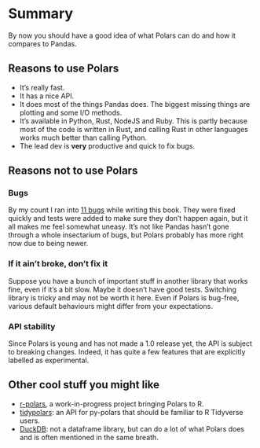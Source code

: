 # Summary {.unnumbered}

By now you should have a good idea of what Polars can do and how it compares to Pandas.

## Reasons to use Polars

- It's really fast.
- It has a nice API.
- It does most of the things Pandas does. The biggest missing things are plotting and some I/O methods.
- It's available in Python, Rust, NodeJS and Ruby. This is partly because most of the code is written in Rust, and calling Rust in other languages works much better than calling Python.
- The lead dev is **very** productive and quick to fix bugs.

## Reasons not to use Polars

### Bugs

By my count I ran into [11 bugs](https://github.com/pola-rs/polars/issues?q=is%3Aissue+author%3Akevinheavey) while writing this book. They were fixed quickly and tests were added to make sure they don't happen again, but it all makes me feel somewhat uneasy. It's not like Pandas hasn't gone through a whole insectarium of bugs, but Polars probably has more right now due to being newer.

### If it ain't broke, don't fix it

Suppose you have a bunch of important stuff in another library that works fine, even if it's a bit slow. Maybe it doesn't have good tests. Switching library is tricky and may not be worth it here. Even if Polars is bug-free, various default behaviours might differ from your expectations.

### API stability

Since Polars is young and has not made a 1.0 release yet, the API is subject to breaking changes. Indeed, it has quite a few features that are explicitly labelled as experimental.


## Other cool stuff you might like

- [r-polars](https://github.com/pola-rs/r-polars), a work-in-progress project bringing Polars to R.
- [tidypolars](https://github.com/markfairbanks/tidypolars): an API for py-polars that should be familiar to R Tidyverse users.
- [DuckDB](https://duckdb.org/): not a dataframe library, but can do a lot of what Polars does and is often mentioned in the same breath.
